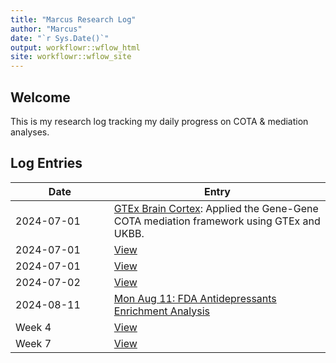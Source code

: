 ```yaml
---
title: "Marcus Research Log"
author: "Marcus"
date: "`r Sys.Date()`"
output: workflowr::wflow_html
site: workflowr::wflow_site
---
```


## Welcome

This is my research log tracking my daily progress on COTA & mediation analyses.

## Log Entries

| Date       | Entry                    |
|------------|--------------------------|
| 2024-07-01 | [GTEx Brain Cortex](./before-summer/COTA-cortex.html): Applied the Gene-Gene COTA mediation framework using GTEx and UKBB. |
| 2024-07-01 | [View](2024-07-01.html)  |
| 2024-07-01 | [View](2024-07-01.html)  |
| 2024-07-02 | [View](2024-07-02.html)  |
| 2024-08-11 | [Mon Aug 11: FDA Antidepressants Enrichment Analysis](2024-08-11.html)  |
| Week 4 | [View](week-4.html) |
| Week 7 | [View](week-7.html) |
